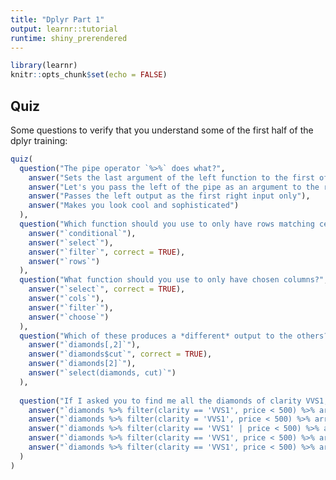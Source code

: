 ```yaml
---
title: "Dplyr Part 1"
output: learnr::tutorial
runtime: shiny_prerendered
---
```


```r
library(learnr)
knitr::opts_chunk$set(echo = FALSE)
```


## Quiz

Some questions to verify that you understand some of the first half of the dplyr training:

```r
quiz(
  question("The pipe operator `%>%` does what?",
    answer("Sets the last argument of the left function to the first of the right"),
    answer("Let's you pass the left of the pipe as an argument to the right of it", correct = TRUE),
    answer("Passes the left output as the first right input only"),
    answer("Makes you look cool and sophisticated")
  ),
  question("Which function should you use to only have rows matching certain conditions?",
    answer("`conditional`"),
    answer("`select`"),
    answer("`filter`", correct = TRUE),
    answer("`rows`")
  ),
  question("What function should you use to only have chosen columns?",
    answer("`select`", correct = TRUE),
    answer("`cols`"),
    answer("`filter`"),
    answer("`choose`")
  ),
  question("Which of these produces a *different* output to the others?",
    answer("`diamonds[,2]`"),
    answer("`diamonds$cut`", correct = TRUE),
    answer("`diamonds[2]`"),
    answer("`select(diamonds, cut)`")
  ),
  
  question("If I asked you to find me all the diamonds of clarity VVS1, with price less than $500, ordered by carat, giving me only the carat, cut, and depth (named deepness), which of the following codes would you use?",
    answer("`diamonds %>% filter(clarity == 'VVS1', price < 500) %>% arrange(desc(carat)) %>% select(carat, cut, deepness = depth)`"),
    answer("`diamonds %>% filter(clarity = 'VVS1', price < 500) %>% arrange(carat) %>% select(carat, cut, deepness = depth)`"),
    answer("`diamonds %>% filter(clarity == 'VVS1' | price < 500) %>% arrange(carat) %>% select(carat, cut, deepness = depth)`"),
    answer("`diamonds %>% filter(clarity == 'VVS1', price < 500) %>% arrange(carat) %>% select(carat, cut, deepness = depth)`", correct = TRUE),
    answer("`diamonds %>% filter(clarity == 'VVS1', price < 500) %>% arrange(carat) %>% select(carat, cut, depth = deepness)`")
  )
)
```

